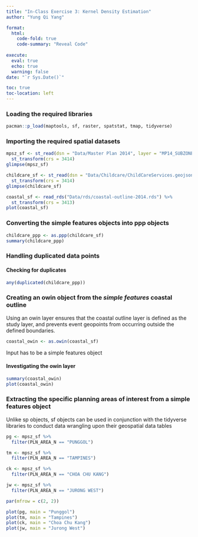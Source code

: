 ```yaml
---
title: "In-Class Exercise 3: Kernel Density Estimation"
author: "Yung Qi Yang"

format: 
  html:
    code-fold: true
    code-summary: "Reveal Code"
    
execute: 
  eval: true
  echo: true
  warning: false
date: "`r Sys.Date()`"

toc: true
toc-location: left
---
```


### Loading the required libraries

```r

pacman::p_load(maptools, sf, raster, spatstat, tmap, tidyverse)

```

### Importing the required spatial datasets

```r

mpsz_sf <- st_read(dsn = "Data/Master Plan 2014", layer = "MP14_SUBZONE_WEB_PL") %>% 
  st_transform(crs = 3414)
glimpse(mpsz_sf)

childcare_sf <- st_read(dsn = "Data/Childcare/ChildCareServices.geojson") %>%
  st_transform(crs = 3414)
glimpse(childcare_sf)

coastal_sf <- read_rds("Data/rds/coastal-outline-2014.rds") %>% 
  st_transform(crs = 3413)
plot(coastal_sf)

```

### Converting the simple features objects into ppp objects
```r

childcare_ppp <- as.ppp(childcare_sf)
summary(childcare_ppp)

```

### Handling duplicated data points
#### Checking for duplicates

```r

any(duplicated(childcare_ppp))

```

### Creating an owin object from the *simple features* coastal outline

Using an owin layer ensures that the coastal outline layer is defined as the study layer, and prevents event geopoints from occurring outside the defined boundaries.

```r

coastal_owin <- as.owin(coastal_sf)

```

Input has to be a simple features object

#### Investigating the owin layer

```r

summary(coastal_owin)
plot(coastal_owin)

```

### Extracting the specific planning areas of interest from a simple features object

Unlike sp objects, sf objects can be used in conjunction with the tidyverse libraries to conduct data wrangling upon their geospatial data tables

```r

pg <- mpsz_sf %>% 
  filter(PLN_AREA_N == "PUNGGOL")

tm <- mpsz_sf %>% 
  filter(PLN_AREA_N == "TAMPINES")

ck <- mpsz_sf %>% 
  filter(PLN_AREA_N == "CHOA CHU KANG")

jw <- mpsz_sf %>% 
  filter(PLN_AREA_N == "JURONG WEST")

par(mfrow = c(2, 2))

plot(pg, main = "Punggol")
plot(tm, main = "Tampines")
plot(ck, main = "Choa Chu Kang")
plot(jw, main = "Jurong West")

```

